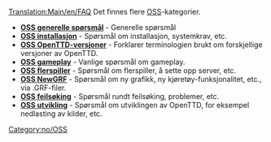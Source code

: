 [[Translation:Main/en/FAQ]]{{en/-}}{{no/Innhold}}
Det finnes flere [http://www.wikipedia.org/wiki/no:OSS OSS]-kategorier.

*'''[[Main/no/OSS generelle spørsmål|OSS generelle spørsmål]]''' - Generelle spørsmål
*'''[[Main/no/OSS installasjon|OSS installasjon]]''' - Spørsmål om installasjon, systemkrav, etc.
*'''[[Main/no/OSS OpenTTD-versjoner|OSS OpenTTD-versjoner]]''' - Forklarer terminologien brukt om forskjellige versjoner av OpenTTD.
*'''[[Main/no/OSS gameplay|OSS gameplay]]''' - Vanlige spørsmål om gameplay.
*'''[[Main/no/OSS flerspiller|OSS flerspiller]]''' - Spørsmål om flerspiller, å sette opp server, etc.
*'''[[Main/no/OSS NewGRF|OSS NewGRF]]''' - Spørsmål om ny grafikk, ny kjøretøy-funksjonalitet, etc., via .GRF-filer.
*'''[[Main/no/OSS feilsøking|OSS feilsøking]]''' - Spørsmål rundt feilsøking, problemer, etc.
*'''[[Main/no/OSS utvikling|OSS utvikling]]''' - Spørsmål om utviklingen av OpenTTD, for eksempel nedlasting av kilder, etc.

[[Category:no/OSS]]